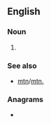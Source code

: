 {{also|mt|Mt|MT|mT|.mt|Mt.}}
==English==

===Noun===
{{en-noun|mts.|mt's}}

# {{abbreviation of|lang=en|mount}}

===See also===
* [[mtn]]/[[mtn.]]

===Anagrams===
* {{anagrams|en|TM|Tm}}